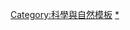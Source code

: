 {{Navbox
|name = 不明飛行物
|title = [[不明飞行物]]與[[幽浮學]]
| state = {{{state<includeonly>|autocollapse</includeonly>}}}
|above = [[幽浮學條目索引]]
|listclass = hlist
|group1 = [[不明飛行物事件列表|事件]]
|list1 =
{{Navbox |child |groupstyle=font-weight:normal;
|group1 = 列表
|list1 =
* [[不明飛行物事件列表|幽浮空中目擊事件列表]]
* [[外太空的不明飞行物目击|外太空的不明飞行物目击]]
|group2 = 20世紀之前
|list2 =
* [[梅爾卡巴神秘主義|以西結之輪]]
* [[包尼牙觀測]]
* [[奥罗拉不明飞行物体坠毁事件]]
|group3 = 20世紀
|list3 =
* [[弗拉特伍茲怪物]]
* [[洛杉矶之战]]
* [[羅斯威爾飛碟墜毀事件]]
* [[麦克明维尔不明飞行物照片]]
* [[曼特爾幽浮事件]]
* [[高曼纏鬥]]
* [[華盛頓不明飛行物事件]]
* [[希爾夫婦被外星人綁架事件|希爾夫婦綁架案]]
* [[索爾威太空人]]
* [[沙格港不明飞行物事件]]
* [[1973年帕斯卡古拉事件]]
* [[丘比斯·瓦頓綁架案]]
* [[伦德尔舍姆森林事件]]
* [[開封UFO殘片事件]]
* [[日本航空1628號班機事件|日航1628號班機]]
* [[黄延秋外星人事件]]
* [[孟照国事件]]
* [[比利時不明飛行物體事件]]
* [[贵州空中快车事件|貴州空中快車]]
* [[鳳凰城光點]]
|group4 = 21世紀
|list4 =
* [[2006年歐海爾國際機場不明飛行物體目擊事件]]
* [[2009年挪威天空漩渦奇光異象]]
* [[莫里斯敦不明飞行物骗局]]
}}
|group2 = 目擊事件
|list2 =
* [[阿根廷的幽浮目擊|阿根廷]]
* [[墨西哥的UFO目击事件|墨西哥]]
* [[澳大利亚的幽浮目击|澳大利亚]]
* [[白俄罗斯的幽浮目击|白俄罗斯]]
* [[比利时的幽浮目击|比利时]]
* {{translink|en|UFO sightings in Brazil|巴西的幽浮目擊|巴西}}
* {{translink|en|UFO sightings in Canada|加拿大的幽浮目擊|加拿大}}
* [[中國的幽浮目擊|中國]]
* {{translink|en|UFO sightings in France|法国的幽浮目擊|法国}}
* {{translink|en|UFO sightings in India|印度的幽浮目擊|印度}}
* [[印度尼西亚的幽浮目击|印度尼西亚]]
* {{translink|en|UFO sightings in Iran|伊朗的幽浮目擊|伊朗}}
* {{translink|en|UFO sightings in Iraq|伊拉克的幽浮目擊|伊拉克}}
* {{translink|en|UFO sightings in Italy|意大利的幽浮目擊|意大利}}
* {{translink|en|UFO sightings in New Zealand|新西兰的幽浮目擊|新西兰}}
* {{translink|en|UFO sightings in Norway|挪威的幽浮目擊|挪威}}
* {{translink|en|UFO sightings in the Philippines|菲律宾的幽浮目擊|菲律宾}}
* {{translink|en|UFO sightings in Portugal|葡萄牙的幽浮目擊|葡萄牙}}
* {{translink|en|UFO sightings in Russia|俄罗斯的幽浮目擊|俄罗斯}}
* {{translink|en|UFO sightings in South Africa|南非的幽浮目擊|南非}}
* {{translink|en|UFO sightings in Spain|西班牙的幽浮目擊|西班牙}}（{{translink|en|UFO sightings in Spain|加那利群岛的幽浮目擊|加那利群岛}}）
* {{translink|en|UFO sightings in Sweden|瑞典的幽浮目擊|瑞典}}
* {{translink|en|UFO sightings in the United Kingdom|英国的幽浮目擊|英国}}
* {{translink|en|UFO sightings in the United States|美国的幽浮目擊|美国}}
* {{translink|en|UFO sightings in the Japan|日本的幽浮目擊|日本}}

|group3 = 幽浮型態
|list3 =
* {{translink|en|Black triangle (UFO)|黑三角幽浮}}
* {{translink|en|Fastwalkers|快速幽浮}}
* [[飛碟]]
* [[火焰戰鬥機]]
* [[幽灵火箭]]
* {{translink|en|Green fireballs|綠色火球}}
* {{translink|en|Mystery airship|神秘飛船}}
|group4 = {{translink|en|List of alleged extraterrestrial beings|傳說中的外星生物列表|外星人}}
|list4 =
* [[:Category:傳說中的外星生命|傳說中的外星生命]]
* {{translink|en|Energy being|能量生命}}
* [[小灰人]]
* [[類昆蟲]]
* [[小綠人 (外星人)|小綠人]]
* {{translink|en|Nordic aliens|北歐外星人}}
* [[外星爬蟲人]]
|group5 = 研究
|list5 =
* 《{{translink|en|The Flying Saucers Are Real|The Flying Saucers Are Real}}》
* {{translink|en|Project Sign|符號計劃}}
* 《{{translink|en|Estimate of the Situation|形勢評估}}》
* {{translink|en|Project Grudge|怨恨計劃}}
* {{translink|en|Flying Saucer Working Party|飛碟工作小組}}
* {{translink|en|Project Magnet|磁鐵計劃}}
* [[藍皮書計劃]]
* [[羅伯森調查小組]]
* {{translink|en|Condon Committee|康登委員會}}
* [[22号研究所]]
* {{translink|en|Project Condign|適當計劃}}
* {{translink|en|Identification studies of UFOs|幽浮的識別研究}}
* [[幽浮學]]
|group6 = [[假说]]
|list6 =
* {{translink|en|Cryptoterrestrial hypothesis|秘星假說}}
* {{translink|en|Extraterrestrial hypothesis|外星假說}}
* {{translink|en|Interdimensional hypothesis|多維假說}}
* {{translink|en|Paranormal and occult hypotheses about UFOs|超自然假說}}
* {{translink|en|Psychosocial hypothesis|心理社會假說}}
* [[納粹飛碟]]
|group7 = {{translink|en|UFO conspiracy theory|不明飛行物陰謀論|陰謀論}}
|list7 =
* [[51区]]
* [[包伯·拉札]]
* {{translink|en|Disclosure (ufology)|揭露外星生物}}
* {{translink|en|UFO conspiracy theory|外星生物陰謀論}}
* [[MJ-12]]
* [[黑衣人]]
* {{translink|en|Planetary objects proposed in religion, astrology, ufology and pseudoscience|非科學界認同的行星體}}
* [[道西基地]]
* [[黑騎士衛星]]
|group8 = 涉及案例
|list8 =
 {{Navbox |child |groupstyle=font-weight:normal;
  |group1 = [[外星人绑架|綁架]]
  |list1 =
* {{translink|en|History of alien abduction claims|外星人綁架歷史|歷史}}
* {{translink|en|Alien abduction entities|外星綁架者}}
* {{translink|en|Alien abduction claimants|被外星生物綁架者|被綁架者}}
* {{translink|en|Narrative of the abduction phenomenon|綁架現象的敘述|敘述}}
* {{translink|en|Perspectives on the abduction phenomenon|綁架現象的觀點|觀點}}
* {{translink|en|Alien abduction insurance|外星人綁架保險|保險}}
  |group2 = 其他
  |list2 =
* [[外星植入物]]
* [[古代太空人]]
* [[人與外星生物接觸]]
* {{translink|en|Contactee|被外星生物接觸者|被接觸者}}
* {{translink|en|Declassification of UFO documents|幽浮文件解密}}
* {{translink|en|List of investigations of UFOs by governments|政府調查幽浮列表}}（{{translink|en|GEIPAN}}）
* {{translink|en|List of UFO organizations|幽浮組織列表}}
* {{translink|en|List of ufologists|幽浮學者列表}}
* {{translink|en|List of ufologists|Index of ufology articles|幽浮學條目索引}}
* [[黑色直升機]]
}}
|group9 = [[:Category:幽浮文化|幽浮文化]]
|list9 =
* {{translink|en|UFO convention|幽浮會議}}
* [[世界幽浮日]]
* {{translink|en|UFOs in fiction|虛構幽浮}}
* [[幽浮宗教]]（{{translink|en|List of UFO religions|幽浮宗教列表|列表}}）
|group10 = 懷疑論
|list10 = 
* {{translink|en|List of skeptics and skeptical organizations|懷疑論者與組織列表}}
* {{translink|en|Committee for Skeptical Inquiry|懷疑論探究委員會}}
}}<noinclude>
{{collapsible option}}
{{DEFAULTSORT:UFO}}
[[Category:科學與自然模板]][[Category:幽浮學|*]]
</noinclude>